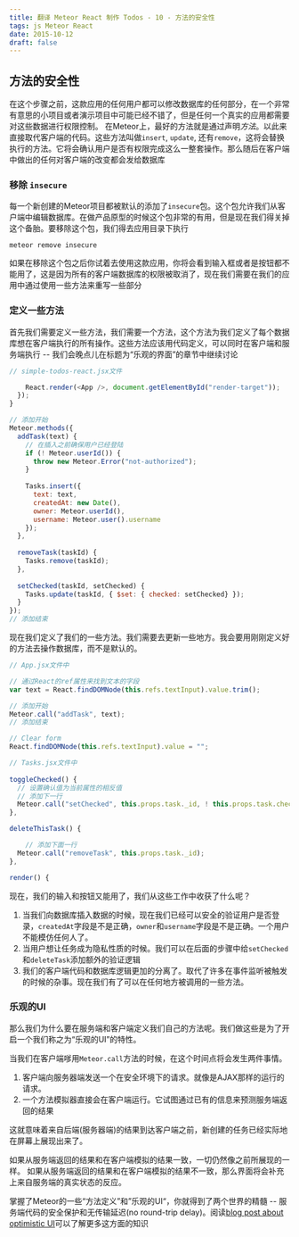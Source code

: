 ```yaml
---
title: 翻译 Meteor React 制作 Todos - 10 - 方法的安全性
tags: js Meteor React
date: 2015-10-12
draft: false
---
```


## 方法的安全性

在这个步骤之前，这款应用的任何用户都可以修改数据库的任何部分，在一个非常有意思的小项目或者演示项目中可能已经不错了，但是任何一个真实的应用都需要对这些数据进行权限控制。
在Meteor上，最好的方法就是通过声明*方法*。以此来直接取代客户端的代码。这些方法叫做`insert`, `update`, 还有`remove`，这将会替换执行的方法。它将会确认用户是否有权限完成这么一整套操作。那么随后在客户端中做出的任何对客户端的改变都会发给数据库

### 移除 `insecure`

每一个新创建的Meteor项目都被默认的添加了`insecure`包。这个包允许我们从客户端中编辑数据库。在做产品原型的时候这个包非常的有用，但是现在我们得关掉这个备胎。要移除这个包，我们得去应用目录下执行

```console
meteor remove insecure
```

如果在移除这个包之后你试着去使用这款应用，你将会看到输入框或者是按钮都不能用了，这是因为所有的客户端数据库的权限被取消了，现在我们需要在我们的应用中通过使用一些方法来重写一些部分

### 定义一些方法

首先我们需要定义一些方法，我们需要一个方法，这个方法为我们定义了每个数据库想在客户端执行的所有操作。这些方法应该用代码定义，可以同时在客户端和服务端执行 -- 我们会晚点儿在标题为“乐观的界面”的章节中继续讨论

```js
// simple-todos-react.jsx文件

    React.render(<App />, document.getElementById("render-target"));
  });
}

// 添加开始
Meteor.methods({
  addTask(text) {
    // 在插入之前确保用户已经登陆
    if (! Meteor.userId()) {
      throw new Meteor.Error("not-authorized");
    }
 
    Tasks.insert({
      text: text,
      createdAt: new Date(),
      owner: Meteor.userId(),
      username: Meteor.user().username
    });
  },
 
  removeTask(taskId) {
    Tasks.remove(taskId);
  },
 
  setChecked(taskId, setChecked) {
    Tasks.update(taskId, { $set: { checked: setChecked} });
  }
});
// 添加结束
```

现在我们定义了我们的一些方法。我们需要去更新一些地方。我会要用刚刚定义好的方法去操作数据库，而不是默认的。

```js
// App.jsx文件中

// 通过React的ref属性来找到文本的字段
var text = React.findDOMNode(this.refs.textInput).value.trim();

// 添加开始
Meteor.call("addTask", text);
// 添加结束

// Clear form
React.findDOMNode(this.refs.textInput).value = "";
```

```js
// Tasks.jsx文件中
 
toggleChecked() {
  // 设置确认值为当前属性的相反值
  // 添加下一行
  Meteor.call("setChecked", this.props.task._id, ! this.props.task.checked);
},

deleteThisTask() {

	// 添加下面一行
  Meteor.call("removeTask", this.props.task._id);
},

render() {
```

现在，我们的输入和按钮又能用了，我们从这些工作中收获了什么呢？

1. 当我们向数据库插入数据的时候，现在我们已经可以安全的验证用户是否登录，`createdAt`字段是不是正确，`owner`和`username`字段是不是正确。一个用户不能模仿任何人了。
2. 当用户想让任务成为隐私性质的时候。我们可以在后面的步骤中给`setChecked`和`deleteTask`添加额外的验证逻辑
3. 我们的客户端代码和数据库逻辑更加的分离了。取代了许多在事件监听被触发的时候的杂事。现在我们有了可以在任何地方被调用的一些方法。

### 乐观的UI

那么我们为什么要在服务端和客户端定义我们自己的方法呢。我们做这些是为了开启一个我们称之为“乐观的UI”的特性。

当我们在客户端嗲用`Meteor.call`方法的时候，在这个时间点将会发生两件事情。

1. 客户端向服务器端发送一个在安全环境下的请求。就像是AJAX那样的运行的请求。
2. 一个方法模拟器直接会在客户端运行。它试图通过已有的信息来预测服务端返回的结果

这就意味着来自后端(服务器端)的结果到达客户端之前，新创建的任务已经实际地在屏幕上展现出来了。

如果从服务端返回的结果和在客户端模拟的结果一致，一切仍然像之前所展现的一样。
如果从服务端返回的结果和在客户端模拟的结果不一致，那么界面将会补充上来自服务端的真实状态的反应。

掌握了Meteor的一些“方法定义”和”乐观的UI“，你就得到了两个世界的精髓 -- 服务端代码的安全保护和无传输延迟(no round-trip delay)。阅读[blog post about optimistic UI](http://info.meteor.com/blog/optimistic-ui-with-meteor-latency-compensation)可以了解更多这方面的知识